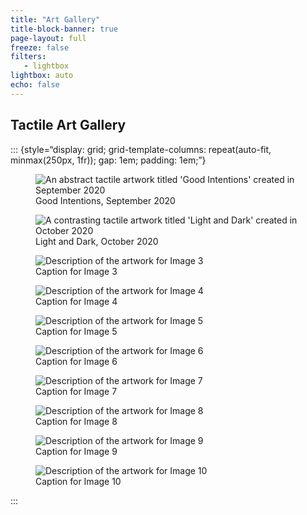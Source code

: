 ```yaml
---
title: "Art Gallery"
title-block-banner: true
page-layout: full
freeze: false
filters:
   - lightbox
lightbox: auto
echo: false
---
```


## Tactile Art Gallery

:::
{style="display: grid; grid-template-columns: repeat(auto-fit, minmax(250px, 1fr)); gap: 1em; padding: 1em;"}


![Good Intentions, September 2020](images/1.jpg){description="Good Intentions, September 2020" alt="An abstract tactile artwork titled 'Good Intentions' created in September 2020"}

![Light and Dark, October 2020](images/2.JPG){description="Light and Dark, October 2020" alt="A contrasting tactile artwork titled 'Light and Dark' created in October 2020"}

![Caption for Image 3](images/3.jpg){description="Caption for Image 3" alt="Description of the artwork for Image 3"}

![Caption for Image 4](images/4.jpg){description="Caption for Image 4" alt="Description of the artwork for Image 4"}

![Caption for Image 5](images/5.jpg){description="Caption for Image 5" alt="Description of the artwork for Image 5"}

![Caption for Image 6](images/6.jpg){description="Caption for Image 6" alt="Description of the artwork for Image 6"}

![Caption for Image 7](images/7.jpg){description="Caption for Image 7" alt="Description of the artwork for Image 7"}

![Caption for Image 8](images/8.jpg){description="Caption for Image 8" alt="Description of the artwork for Image 8"}

![Caption for Image 9](images/9.jpg){description="Caption for Image 9" alt="Description of the artwork for Image 9"}

![Caption for Image 10](images/10.jpg){description="Caption for Image 10" alt="Description of the artwork for Image 10"}

:::
